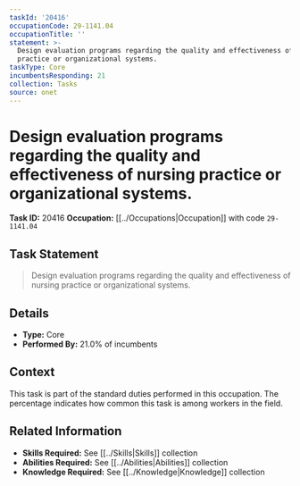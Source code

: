 ```yaml
---
taskId: '20416'
occupationCode: 29-1141.04
occupationTitle: ''
statement: >-
  Design evaluation programs regarding the quality and effectiveness of nursing
  practice or organizational systems.
taskType: Core
incumbentsResponding: 21
collection: Tasks
source: onet
---
```

# Design evaluation programs regarding the quality and effectiveness of nursing practice or organizational systems.

**Task ID:** 20416
**Occupation:** [[../Occupations|Occupation]] with code `29-1141.04`

## Task Statement

> Design evaluation programs regarding the quality and effectiveness of nursing practice or organizational systems.

## Details

- **Type:** Core
- **Performed By:** 21.0% of incumbents

## Context

This task is part of the standard duties performed in this occupation. The percentage indicates how common this task is among workers in the field.

## Related Information

- **Skills Required:** See [[../Skills|Skills]] collection
- **Abilities Required:** See [[../Abilities|Abilities]] collection
- **Knowledge Required:** See [[../Knowledge|Knowledge]] collection
